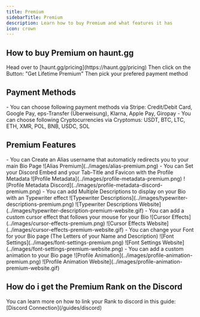 ---
title: Premium
sidebarTitle: Premium
description: Learn how to buy Premium and what features it has
icon: crown
---

## How to buy Premium on haunt.gg

<Steps>
    <Step title="Go to the pricing page">
        Head over to [haunt.gg/pricing](https://haunt.gg/pricing)
    </Step>
    <Step title="Click on the Buy Button">
        Then click on the Button: "Get Lifetime Premium"
    </Step>
    <Step title="Pick your payment method">
        Then pick your prefered payment method
    </Step>
</Steps>

## Payment Methods

<Tabs>
    <Tab title="Stripe">
        - You can choose following payment methods via Stripe: Credit/Debit Card, Google Pay, eps-Transfer (Überweisung), Klarna, Apple Pay, Giropay
    </Tab>
    <Tab title="cryptocurrencies">
        - You can choose following Cryptocurrencies via Cryptomus: USDT, BTC, LTC, ETH, XMR, POL, BNB, USDC, SOL
    </Tab>
</Tabs>

## Premium Features

<Tabs>
    <Tab title="Alias">
        - You can Create an Alias username that automaticly redirects you to your main Bio Page
        <Frame>
            ![Alias Premium](../images/alias-premium.png)
        </Frame>
    </Tab>
    <Tab title="Profile Metadata">
        - You can Set your Discord Embed and your Tab-Title and Favicon with the Profile Metadata
        <Frame>
            ![Profile Metadata](../images/profile-metadata-premium.png)
        </Frame>
        <Frame>
            ![Profile Metadata Discord](../images/profile-metadata-discord-premium.png)
        </Frame>
    </Tab>
    <Tab title="Typewriter Descriptions">
        - You can add Multiple Descriptions to display on your Bio with an Typewriter effect
        <Frame>
            ![Typewriter Descriptions](../images/typewriter-descriptions-premium.png)
        </Frame>
        <Frame>
            ![Typewriter Descriptions Website](../images/typewriter-description-premium-website.gif)
        </Frame>
    </Tab>
    <Tab title="Cursor Effects">
        - You can add a custom cursor effect that follows your mouse for your Bio
        <Frame>
            ![Cursor Effects](../images/cursor-effects-premium.png)
        </Frame>
        <Frame>
            ![Cursor Effects Website](../images/cursor-effects-premium-website.gif)
        </Frame>
    </Tab>
    <Tab title="Font Settings">
        - You can change your Font for your Bio page (The Letters of your Name and Description)
        <Frame>
            ![Font Settings](../images/font-settings-premium.png)
        </Frame>
        <Frame>
            ![Font Settings Website](../images/font-settings-premium-website.png)
        </Frame>
    </Tab>
    <Tab title="Profile Animation">
        - You can add a custom animation to your Bio page
        <Frame>
            ![Profile Animation](../images/profile-animation-premium.png)
        </Frame>
        <Frame>
            ![Profile Animation Website](../images/profile-animation-premium-website.gif)
        </Frame>
    </Tab>
</Tabs>

## How do i get the Premium Rank on the Discord

<Note>
    You can learn more on how to link your Rank to discord in this guide: [Discord Connection](/guides/discord)
</Note>
